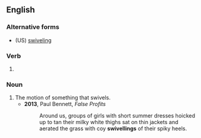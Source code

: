 ==English==

===Alternative forms===
* (US) [[swiveling]]

===Verb===
{{head|en|verb form}}

# {{lb|en|British}} {{present participle of|en|swivel|nocat=1}}

===Noun===
{{en-noun}}

# The motion of something that swivels.
#* '''2013''', Paul Bennett, ''False Profits''
#*: Around us, groups of girls with short summer dresses hoicked up to tan their milky white thighs sat on thin jackets and aerated the grass with coy '''swivellings''' of their spiky heels.